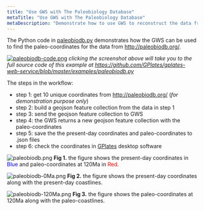 ```yaml
---
title: "Use GWS with The Paleobiology Database"
metaTitle: "Use GWS with The Paleobiology Database"
metaDescription: "Demonstrate how to use GWS to reconstruct the data from the Paleobiology Database."
---
```


The Python code in [paleobiodb.py](https://github.com/GPlates/gplates-web-service/blob/master/examples/paleobiodb.py) demonstrates how the GWS can be used to find the paleo-coordinates for the data from http://paleobiodb.org/.

[![paleobiodb-code.png](../images/paleobiodb-example-code.png)](https://github.com/GPlates/gplates-web-service/blob/master/examples/paleobiodb.py)
_clicking the screenshot above will take you to the full source code of this example at  https://github.com/GPlates/gplates-web-service/blob/master/examples/paleobiodb.py_

The steps in the workflow:

- step 1: get 10 unique coordinates from http://paleobiodb.org/ (_for demonstration purpose only_)
- step 2: build a geojson feature collection from the data in step 1
- step 3: send the geojson feature collection to GWS 
- step 4: the GWS returns a new geojson feature collection with the paleo-coordinates
- step 5: save the the present-day coordinates and paleo-coordinates to .json files
- step 6: check the coordinates in [GPlates](https://www.gplates.org) desktop software

 
![paleobiodb.png](../images/paleobiodb.png)
**Fig 1.** the figure shows the present-day coordinates in <span style="color:blue">Blue</span> and paleo-coordinates at 120Ma in <span style="color:red">Red</span>.

![paleobiodb-0Ma.png](../images/paleobiodb-0Ma.png)
**Fig 2.** the figure shows the present-day coordinates along with the present-day coastlines.

![paleobiodb-120Ma.png](../images/paleobiodb-120Ma.png)
**Fig 3.** the figure shows the paleo-coordinates at 120Ma along with the paleo-coastlines.

